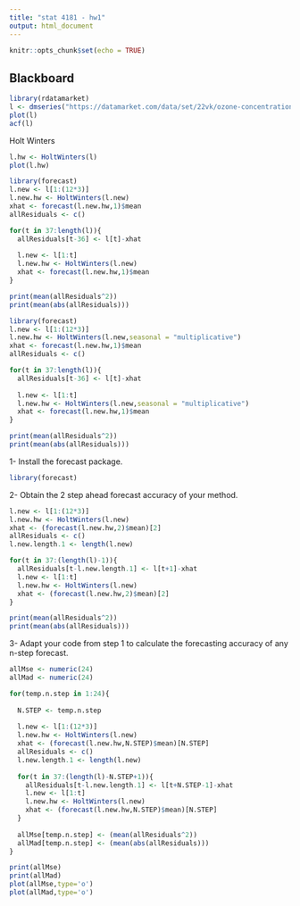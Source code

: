 ---
title: "stat 4181 - hw1"
output: html_document
---

```{r setup, include=FALSE}
knitr::opts_chunk$set(echo = TRUE)
```

## Blackboard
```{r}
library(rdatamarket)
l <- dmseries("https://datamarket.com/data/set/22vk/ozone-concentration-azusa-1956-1970#!ds=22vk&display=line")
plot(l)
acf(l)
```

Holt Winters
```{r}
l.hw <- HoltWinters(l)
plot(l.hw)
```


```{r, warning=FALSE}
library(forecast)
l.new <- l[1:(12*3)]
l.new.hw <- HoltWinters(l.new)
xhat <- forecast(l.new.hw,1)$mean
allResiduals <- c()

for(t in 37:length(l)){
  allResiduals[t-36] <- l[t]-xhat
  
  l.new <- l[1:t]
  l.new.hw <- HoltWinters(l.new)
  xhat <- forecast(l.new.hw,1)$mean
}

print(mean(allResiduals^2))
print(mean(abs(allResiduals)))
```


```{r, warning=FALSE}
library(forecast)
l.new <- l[1:(12*3)]
l.new.hw <- HoltWinters(l.new,seasonal = "multiplicative")
xhat <- forecast(l.new.hw,1)$mean
allResiduals <- c()

for(t in 37:length(l)){
  allResiduals[t-36] <- l[t]-xhat
  
  l.new <- l[1:t]
  l.new.hw <- HoltWinters(l.new,seasonal = "multiplicative")
  xhat <- forecast(l.new.hw,1)$mean
}

print(mean(allResiduals^2))
print(mean(abs(allResiduals)))
```

1- Install the forecast package.
```{r}
library(forecast)
```

2- Obtain the 2 step ahead forecast accuracy of your method.
```{r}
l.new <- l[1:(12*3)]
l.new.hw <- HoltWinters(l.new)
xhat <- (forecast(l.new.hw,2)$mean)[2]
allResiduals <- c()
l.new.length.1 <- length(l.new)

for(t in 37:(length(l)-1)){
  allResiduals[t-l.new.length.1] <- l[t+1]-xhat
  l.new <- l[1:t]
  l.new.hw <- HoltWinters(l.new)
  xhat <- (forecast(l.new.hw,2)$mean)[2]
}

print(mean(allResiduals^2))
print(mean(abs(allResiduals)))
```

3- Adapt your code from step 1 to calculate the forecasting accuracy of any n-step forecast.

```{r}
allMse <- numeric(24)
allMad <- numeric(24)

for(temp.n.step in 1:24){
  
  N.STEP <- temp.n.step
  
  l.new <- l[1:(12*3)]
  l.new.hw <- HoltWinters(l.new)
  xhat <- (forecast(l.new.hw,N.STEP)$mean)[N.STEP]
  allResiduals <- c()
  l.new.length.1 <- length(l.new)
  
  for(t in 37:(length(l)-N.STEP+1)){
    allResiduals[t-l.new.length.1] <- l[t+N.STEP-1]-xhat
    l.new <- l[1:t]
    l.new.hw <- HoltWinters(l.new)
    xhat <- (forecast(l.new.hw,N.STEP)$mean)[N.STEP]
  }
  
  allMse[temp.n.step] <- (mean(allResiduals^2))
  allMad[temp.n.step] <- (mean(abs(allResiduals)))
}

print(allMse)
print(allMad)
plot(allMse,type='o')
plot(allMad,type='o')


```
